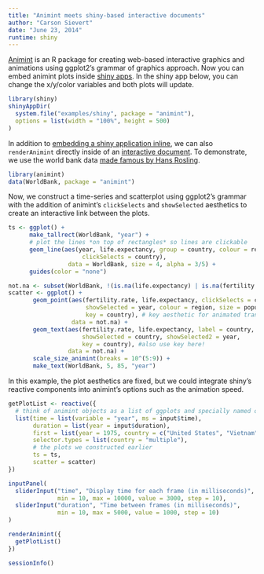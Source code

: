 ```yaml
---
title: "Animint meets shiny-based interactive documents"
author: "Carson Sievert"
date: "June 23, 2014"
runtime: shiny
---
```


[Animint](https://github.com/tdhock/animint) is an R package for creating web-based interactive graphics and animations using ggplot2’s grammar of graphics approach. Now you can embed animint plots inside [shiny apps](http://shiny.rstudio.com/). In the shiny app below, you can change the x/y/color variables and both plots will update.

```r
library(shiny)
shinyAppDir(
  system.file("examples/shiny", package = "animint"),
  options = list(width = "100%", height = 500)
)
```

In addition to [embedding a shiny application inline](http://rmarkdown.rstudio.com/authoring_embedded_shiny.html), we can also `renderAnimint` directly inside of an [interactive document](http://rmarkdown.rstudio.com/authoring_shiny.html). To demonstrate, we use the world bank data [made famous by Hans Rosling](http://www.youtube.com/watch?v=hVimVzgtD6w). 

```r
library(animint)
data(WorldBank, package = "animint")
```

Now, we construct a time-series and scatterplot using ggplot2's grammar with the addition of animint's `clickSelects` and `showSelected` aesthetics to create an interactive link between the plots.

```r
ts <- ggplot() +
      make_tallrect(WorldBank, "year") +
      # plot the lines *on top of rectangles* so lines are clickable
      geom_line(aes(year, life.expectancy, group = country, colour = region,
                     clickSelects = country),
                 data = WorldBank, size = 4, alpha = 3/5) +
      guides(color = "none")

not.na <- subset(WorldBank, !(is.na(life.expectancy) | is.na(fertility.rate)))
scatter <- ggplot() +
       geom_point(aes(fertility.rate, life.expectancy, clickSelects = country,
                      showSelected = year, colour = region, size = population,
                      key = country), # key aesthetic for animated transitions!
                  data = not.na) +
       geom_text(aes(fertility.rate, life.expectancy, label = country,
                     showSelected = country, showSelected2 = year,
                     key = country), #also use key here!
                 data = not.na) +
       scale_size_animint(breaks = 10^(5:9)) +
       make_text(WorldBank, 5, 85, "year")
```

In this example, the plot aesthetics are fixed, but we could integrate shiny's reactive components into animint's options such as the animation speed. 

```r
getPlotList <- reactive({
  # think of animint objects as a list of ggplots and specially named options
  list(time = list(variable = "year", ms = input$time),
       duration = list(year = input$duration),
       first = list(year = 1975, country = c("United States", "Vietnam")),
       selector.types = list(country = "multiple"),
       # the plots we constructed earlier
       ts = ts,
       scatter = scatter)
})

inputPanel(
  sliderInput("time", "Display time for each frame (in milliseconds)", 
              min = 10, max = 10000, value = 3000, step = 10),
  sliderInput("duration", "Time between frames (in milliseconds)", 
              min = 10, max = 5000, value = 1000, step = 10)
)

renderAnimint({
  getPlotList()
})
```



```r
sessionInfo()
```

